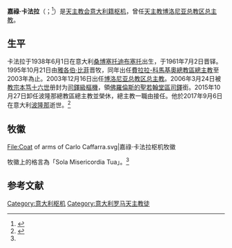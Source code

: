 {{NoteTA
|1=zh-hans:天主教博洛尼亚总教区; zh-hk:天主教波隆那總教區; zh-tw:天主教波隆那總教區;
|2=zh-hans:博洛尼亚; zh-hk:波隆那; zh-tw:波隆那;
|3=zh-hans:佛罗伦萨; zh-tw:佛羅倫斯; zh-hk:佛羅倫斯;
}}
{{Infobox Christian leader
|type = cardinal
|name = 嘉祿·卡法拉<br />Carlo Caffarra
|image =Carlo_Caffarra.jpg
|caption = 嘉祿·卡法拉枢机
|title = [[天主教波隆那總教區|天主教波隆那總教區榮休總主教]]
|term_start = 2003年12月16日
|term_end = 2015年10月27日
|successor = {{link-en|瑪竇·祖皮|Matteo Zuppi}}
|other_post = [[佛羅倫斯的聖若望聖殿|佛羅倫斯的聖若翰堂區領銜司鐸]]（2006年－2017年）
|previous_post = [[天主教費拉拉-科馬基奧總教區|費拉拉-科馬基奧總教區總主教]]（1995年－2003年）
|archdiocese = 波隆那
|ordination = 1961年7月2日
|ordained_by = 
|consecration = 1995年10月21日
|consecrated_by = [[雅各伯·比菲|雅各伯·比菲]]
|cardinal = 2006年3月24日
|created_cardinal_by = [[教宗本篤十六世|教宗本篤十六世]]
|rank = 司鐸級樞機
|birth_name = Carlo Caffarra
|birth_date = {{birth date|1938|6|1}}
|birth_place = 意大利[[布塞托|桑博塞托迪布塞托]]
|death_date = {{death date and age|2017|9|6|1938|6|1}}
|death_place = 意大利[[波隆那|波隆那]]
|coat_of_arms = Coat of arms of Carlo Caffarra.svg
|motto = Sola Misericordia Tua
}}
'''嘉祿·卡法拉'''（{{lang-it|Carlo Caffarra}}；{{bd|1938年|6月1日|2017年|9月6日|catIdx=Caffarra}}<ref>{{cite news |title=Bologna, è morto il cardinale Carlo Caffarra |url=https://www.ilrestodelcarlino.it/bologna/cronaca/carlo-caffarra-morto-1.3379594 |accessdate=2019-07-11 |publisher=Il Resto del Carlino |date=2017-09-06 |archiveurl=https://web.archive.org/web/20190711082222/https://www.ilrestodelcarlino.it/bologna/cronaca/carlo-caffarra-morto-1.3379594 |archivedate=2019-07-11 |language=it |dead-url=no }}</ref>）是[[天主教会|天主教会]][[意大利人|意大利籍]][[枢机|枢机]]，曾任[[天主教博洛尼亚总教区|天主教博洛尼亚总教区总主教]]。

== 生平 ==
卡法拉于1938年6月1日在意大利[[布塞托|桑博塞托迪布塞托]]出生，于1961年7月2日晋铎。1995年10月21日由[[雅各伯·比菲|雅各伯·比菲]]晋牧，同年出任[[天主教費拉拉-科馬基奧總教區|費拉拉-科馬基奧總教區總主教]]至2003年為止。2003年12月16日出任[[天主教博洛尼亚总教区|博洛尼亚总教区总主教]]。2006年3月24日被[[教宗本笃十六世|教宗本笃十六世]]册封为[[枢机#位階|司鐸級樞機]]，領[[佛羅倫斯的聖若望聖殿|佛羅倫斯的聖若翰堂區司鐸]]銜。2015年10月27日卸任波隆那總教區總主教並榮休，總主教一職由{{link-en|瑪竇·祖皮|Matteo Zuppi}}接任。他於2017年9月6日在意大利[[波隆那|波隆那]]逝世。<ref name="Miranda20160324">{{cite web |last1=Miranda |first1=Salvador |title=Consistory of March 24, 2006 (I) |url=https://webdept.fiu.edu/~mirandas/bios2006.htm |publisher=Florida International University |accessdate=2019-07-11 |archiveurl=https://web.archive.org/web/20190711082005/https://webdept.fiu.edu/~mirandas/bios2006.htm |archivedate=2019-07-11 |language=en |dead-url=yes }}</ref>

== 牧徽 ==
<gallery>
File:Coat of arms of Carlo Caffarra.svg|嘉祿·卡法拉枢机牧徽
</gallery>
牧徽上的格言為「Sola Misericordia Tua」。<ref name="Miranda20160324" />

== 参考文献 ==
{{reflist}}

{{Authority control}}

[[Category:意大利枢机|Category:意大利枢机]]
[[Category:意大利罗马天主教徒|Category:意大利罗马天主教徒]]